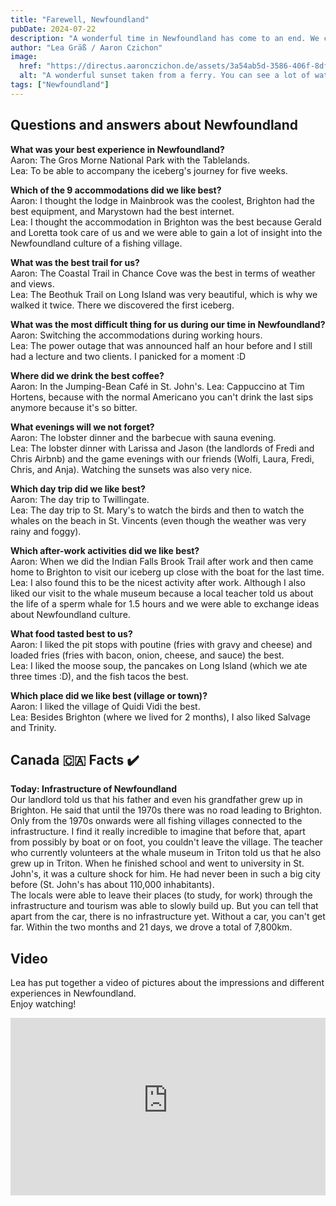 ```yaml
---
title: "Farewell, Newfoundland"
pubDate: 2024-07-22
description: "A wonderful time in Newfoundland has come to an end. We conducted a small interview with each other."
author: "Lea Gräß / Aaron Czichon"
image:
  href: "https://directus.aaronczichon.de/assets/3a54ab5d-3586-406f-8df7-98b250675fd4.jpg?quality=70&width=1600"
  alt: "A wonderful sunset taken from a ferry. You can see a lot of water and a headland in the background."
tags: ["Newfoundland"]
---
```



## Questions and answers about Newfoundland

**What was your best experience in Newfoundland?**  
Aaron: The Gros Morne National Park with the Tablelands.  
Lea: To be able to accompany the iceberg's journey for five weeks.

**Which of the 9 accommodations did we like best?**  
Aaron: I thought the lodge in Mainbrook was the coolest, Brighton had the best equipment, and Marystown had the best internet.  
Lea: I thought the accommodation in Brighton was the best because Gerald and Loretta took care of us and we were able to gain a lot of insight into the Newfoundland culture of a fishing village.

**What was the best trail for us?**  
Aaron: The Coastal Trail in Chance Cove was the best in terms of weather and views.  
Lea: The Beothuk Trail on Long Island was very beautiful, which is why we walked it twice. There we discovered the first iceberg.

**What was the most difficult thing for us during our time in Newfoundland?**  
Aaron: Switching the accommodations during working hours.  
Lea: The power outage that was announced half an hour before and I still had a lecture and two clients. I panicked for a moment :D

<DirectusGallery folderName="29 Farewell Newfoundland" />

**Where did we drink the best coffee?**  
Aaron: In the Jumping-Bean Café in St. John's.
Lea: Cappuccino at Tim Hortens, because with the normal Americano you can't drink the last sips anymore because it's so bitter.

**What evenings will we not forget?**  
Aaron: The lobster dinner and the barbecue with sauna evening.  
Lea: The lobster dinner with Larissa and Jason (the landlords of Fredi and Chris Airbnb) and the game evenings with our friends (Wolfi, Laura, Fredi, Chris, and Anja). Watching the sunsets was also very nice.

**Which day trip did we like best?**  
Aaron: The day trip to Twillingate.  
Lea: The day trip to St. Mary's to watch the birds and then to watch the whales on the beach in St. Vincents (even though the weather was very rainy and foggy).

**Which after-work activities did we like best?**  
Aaron: When we did the Indian Falls Brook Trail after work and then came home to Brighton to visit our iceberg up close with the boat for the last time.  
Lea: I also found this to be the nicest activity after work. Although I also liked our visit to the whale museum because a local teacher told us about the life of a sperm whale for 1.5 hours and we were able to exchange ideas about Newfoundland culture.

**What food tasted best to us?**  
Aaron: I liked the pit stops with poutine (fries with gravy and cheese) and loaded fries (fries with bacon, onion, cheese, and sauce) the best.  
Lea: I liked the moose soup, the pancakes on Long Island (which we ate three times :D), and the fish tacos the best.

**Which place did we like best (village or town)?**  
Aaron: I liked the village of Quidi Vidi the best.  
Lea: Besides Brighton (where we lived for 2 months), I also liked Salvage and Trinity.

## Canada 🇨🇦 Facts ✔️

**Today: Infrastructure of Newfoundland**  
Our landlord told us that his father and even his grandfather grew up in Brighton. He said that until the 1970s there was no road leading to Brighton. Only from the 1970s onwards were all fishing villages connected to the infrastructure. I find it really incredible to imagine that before that, apart from possibly by boat or on foot, you couldn't leave the village. The teacher who currently volunteers at the whale museum in Triton told us that he also grew up in Triton. When he finished school and went to university in St. John's, it was a culture shock for him. He had never been in such a big city before (St. John's has about 110,000 inhabitants).  
The locals were able to leave their places (to study, for work) through the infrastructure and tourism was able to slowly build up. But you can tell that apart from the car, there is no infrastructure yet. Without a car, you can't get far. Within the two months and 21 days, we drove a total of 7,800km.

## Video

Lea has put together a video of pictures about the impressions and different experiences in Newfoundland.  
Enjoy watching!

<div style="position: relative; padding-top: 56.25%;">
  <iframe
    src="https://customer-rnx58v5rm01lsk0m.cloudflarestream.com/f5e5af16546d95bd46e501038529ff1d/iframe?defaultTextTrack=en&poster=https%3A%2F%2Fcustomer-rnx58v5rm01lsk0m.cloudflarestream.com%2Ff5e5af16546d95bd46e501038529ff1d%2Fthumbnails%2Fthumbnail.jpg%3Ftime%3D%26height%3D600"
    loading="lazy"
    style="border: none; position: absolute; top: 0; left: 0; height: 100%; width: 100%;"
    allow="accelerometer; gyroscope; autoplay; encrypted-media; picture-in-picture;"
    allowfullscreen="true"
  ></iframe>
</div>
